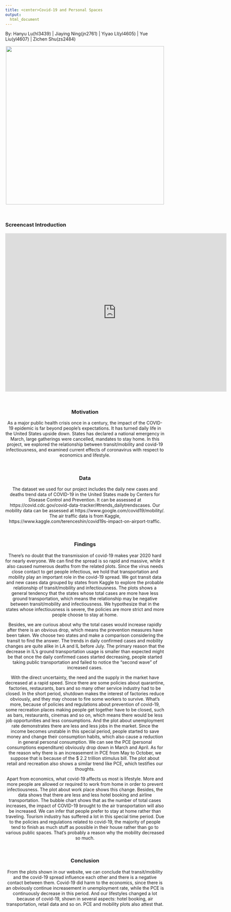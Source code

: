 ```yaml
---
title: <center>Covid-19 and Personal Spaces
output: 
  html_document
---
```

<h8 style="text-align: center;" markdown="1">By: Hanyu Lu(hl3439)  |  Jiaying Ning(jn2761)  |  Yiyao LI(yl4605)  |  Yue Liu(yl4607)  |  Zichen Shu(zs2484) </h8>


<center>

![](images/homepage.jpeg){width=500px}
</center>

<br>

### Screencast Introduction

<center>

<iframe width="700" height="500" src="http://player.bilibili.com/player.html?aid=203024454&bvid=BV1ha411F7df&cid=263110383&page=1"  frameborder="0" allow="accelerometer; autoplay; encrypted-media; gyroscope; picture-in-picture" allowfullscreen> </iframe>

<br>


### Motivation

As a major public health crisis once in a century, the impact of the COVID-19 epidemic is far beyond people's expectations. It has turned daily life in the United States upside down. States has declared a national emergency in March, large gatherings were cancelled, mandates to stay home. In this project, we explored the relationship between transit/mobility and covid-19 infectiousness, and examined current effects of coronavirus with respect to economics and lifestyle.

&nbsp;

### Data 

The dataset we used for our project includes the daily new cases and deaths trend data of COVID-19 in the United States made by Centers for Disease Control and Prevention. It can be assessed at https://covid.cdc.gov/covid-data-tracker/#trends_dailytrendscases. Our mobility data can be assessed at https://www.google.com/covid19/mobility/. The air traffic data is from Kaggle, https://www.kaggle.com/terenceshin/covid19s-impact-on-airport-traffic. 

&nbsp;

### Findings

There’s no doubt that the transmission of covid-19 makes year 2020 hard for nearly everyone. We can find the spread is so rapid and massive, while it also caused numerous deaths from the related plots. Since the virus needs close contact to get people infectious, we hold that transportation and mobility play an important role in the covid-19 spread. We got transit data and new cases data grouped by states from Kaggle to explore the probable relationship of transit/mobility and infectiousness. The plots shows a general tendency that the states whose total cases are more have less ground transportation, which means the relationship may be negative between transit/mobility and infectiousness. We hypothesize that in the states whose infectiousness is severe, the policies are more strict and more people choose to stay at home. 

Besides, we are curious about why the total cases would increase rapidly after there is an obvious drop, which means the prevention measures have been taken. We choose two states and make a comparison considering the transit to find the answer. The trends in daily confirmed cases and mobility changes are quite alike in LA and IL before July. The primary reason that the decrease in IL’s ground transportation usage is smaller than expected might be that once the daily confirmed cases started decreasing, people started taking public transportation and failed to notice the “second wave” of increased cases.

With the direct uncertainty, the need and the supply in the market have decreased at a rapid speed. Since there are some policies about quarantine, factories, restaurants, bars and so many other service industry had to be closed. In the short period, shutdown makes the interest of factories reduce obviously, and they may choose to fire some workers to survive. What’s more, because of policies and regulations about prevention of covid-19, some recreation places making people get together have to be closed, such as bars, restaurants, cinemas and so on, which means there would be less job opportunities and less consumptions. And the plot about unemployment rate demonstrates there are less and less jobs in the market. Since the income becomes unstable in this special period, people started to save money and change their consumption habits, which also cause a reduction in general personal consumption. We can see the PCE (personal consumptions expenditure) obviously drop down in March and April. As for the reason why there is an increasement in PCE from May to October, we suppose that is because of the $ 2.2 trillion stimulus bill. The plot about retail and recreation also shows a similar trend like PCE, which testifies our thoughts.

Apart from economics, what covid-19 affects us most is lifestyle. More and more people are allowed or required to work from home in order to prevent infectiousness. The plot about work place shows this change. Besides, the data shows that there are less and less hotel booking and airline transportation. The bubble chart shows that as the number of total cases increases, the impact of COVID-19 brought to the air transportation will also be increased. We can infer that people prefer to stay at home rather than traveling. Tourism industry has suffered a lot in this special time period. Due to the policies and regulations related to covid-19, the majority of people tend to finish as much stuff as possible in their house rather than go to various public spaces. That’s probably a reason why the mobility decreased so much.

&nbsp;

### Conclusion

From the plots shown in our website, we can conclude that transit/mobility and the covid-19 spread influence each other and there is a negative contact between them. Covid-19 did harm to the economics, since there is an obviously continue increasement in unemployment rate, while the PCE is continuously decrease in this period. And our lifestyles changed a lot because of covid-19, shown in several aspects: hotel booking, air transportation, retail data and so on. PCE and mobility plots also attest that. 
